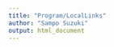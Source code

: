 ```yaml
---
title: "Program/LocalLinks"
author: "Sampo Suzuki"
output: html_document
---
```


[PB1]: ./basics_coding_style.html "Coding Style"
[PB2]: ./basics_r.html "R Basics"
[PB2-2]: ./basics_r_2.html "R Basics 2nd"
[PB3]: ./basics_rstudio.html "RStudio Basics"
[PB4]: ./basics_dplyr.html "dplyr Basics"
[PB5]: ./basics_ggplot2.html "ggplot2 Basics"

[PE1]: ./env_install.html "Install R"
[PE2]: ./env_install_tls.html "Install Rtools"
[PE3]: ./env_install_rcmdr.html "Install Rcmdr"
[PE4]: ./env_install_dtp.html "Install RStudio"
[PE5]: ./env_install_pkg.html "Install Packages"
[PE6]: ./env_update_r.html "Update R"
[PE7]: ./env_install_tex.html "Install TeX Live"
[PE8]: ./env_install_git.html "Install Git/SVN"

[PE9]: ./env_install_chk.html "Install Check"
[PES]: ./env_install_svr.html "Install RStudio Server"
